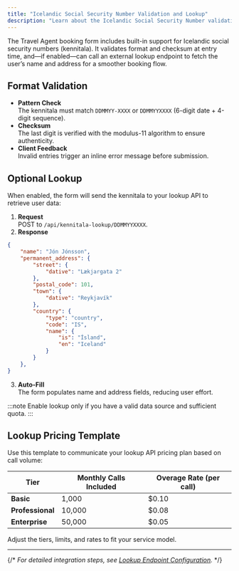 ```yaml
---
title: "Icelandic Social Security Number Validation and Lookup"
description: "Learn about the Icelandic Social Security Number validation and optional lookup features in the booking form."
---
```


The Travel Agent booking form includes built-in support for Icelandic social security numbers (kennitala). It validates format and checksum at entry time, and—if enabled—can call an external lookup endpoint to fetch the user’s name and address for a smoother booking flow.

## Format Validation

- **Pattern Check**  
  The kennitala must match `DDMMYY-XXXX` or `DDMMYYXXXX` (6-digit date + 4-digit sequence).
- **Checksum**  
  The last digit is verified with the modulus-11 algorithm to ensure authenticity.
- **Client Feedback**  
  Invalid entries trigger an inline error message before submission.

## Optional Lookup

When enabled, the form will send the kennitala to your lookup API to retrieve user data:

1. **Request**  
   POST to `/api/kennitala-lookup/DDMMYYXXXX`.
2. **Response**  
```json
{
    "name": "Jón Jónsson",
    "permanent_address": {
        "street": {
            "dative": "Lækjargata 2"
        },
        "postal_code": 101,
        "town": {
            "dative": "Reykjavík"
        },
        "country": {
            "type": "country",
            "code": "IS",
            "name": {
                "is": "Ísland",
                "en": "Iceland"
            }
        }
    },
}
```
3. **Auto-Fill**  
   The form populates name and address fields, reducing user effort.

:::note
Enable lookup only if you have a valid data source and sufficient quota.
:::

## Lookup Pricing Template

Use this template to communicate your lookup API pricing plan based on call volume:

| Tier           | Monthly Calls Included | Overage Rate (per call) |
| -------------- | ---------------------- | ----------------------- |
| **Basic**      | 1,000                  | $0.10                   |
| **Professional** | 10,000                | $0.08                   |
| **Enterprise** | 50,000                 | $0.05                   |

Adjust the tiers, limits, and rates to fit your service model.

---

{/* _For detailed integration steps, see [Lookup Endpoint Configuration](/docs/travel-agent-web-bookings/configurations/lookup)._ */}